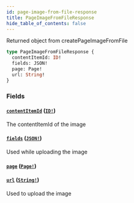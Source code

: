 ```yaml
---
id: page-image-from-file-response
title: PageImageFromFileResponse
hide_table_of_contents: false
---
```



Returned object from createPageImageFromFile

```graphql
type PageImageFromFileResponse {
  contentItemId: ID!
  fields: JSON!
  page: Page!
  url: String!
}
```


### Fields

#### [`contentItemId`](#) ([`ID!`](/demand/api/graphql-admin/reference/scalars/id))

The contentItemId of the image


#### [`fields`](#) ([`JSON!`](/demand/api/graphql-admin/reference/scalars/json))

Used while uploading the image


#### [`page`](#) ([`Page!`](/demand/api/graphql-admin/reference/objects/page))




#### [`url`](#) ([`String!`](/demand/api/graphql-admin/reference/scalars/string))

Used to upload the image




